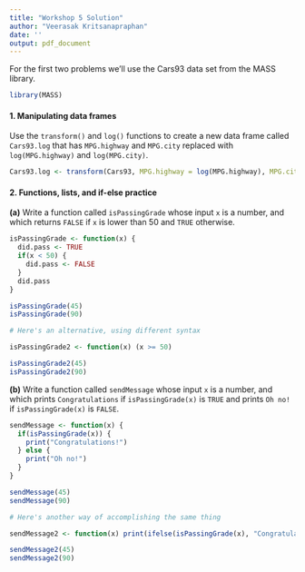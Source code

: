 ```yaml
---
title: "Workshop 5 Solution"
author: "Veerasak Kritsanapraphan"
date: ''
output: pdf_document
---
```


For the first two problems we'll use the Cars93 data set from the MASS library.

```r
library(MASS)
```

#### 1. Manipulating data frames

Use the `transform()` and `log()` functions to create a new data frame called `Cars93.log` that has `MPG.highway` and `MPG.city` replaced with `log(MPG.highway)` and `log(MPG.city)`.

```r
Cars93.log <- transform(Cars93, MPG.highway = log(MPG.highway), MPG.city = log(MPG.city)) 
```

#### 2. Functions, lists, and if-else practice

**(a)** Write a function called `isPassingGrade` whose input `x` is a number, and which returns `FALSE` if `x` is lower than 50 and `TRUE` otherwise.

```r
isPassingGrade <- function(x) {
  did.pass <- TRUE
  if(x < 50) {
    did.pass <- FALSE
  }
  did.pass
}

isPassingGrade(45)
isPassingGrade(90)

# Here's an alternative, using different syntax

isPassingGrade2 <- function(x) (x >= 50)

isPassingGrade2(45)
isPassingGrade2(90)
```

**(b)** Write a function called `sendMessage` whose input `x` is a number, and which prints `Congratulations` if `isPassingGrade(x)` is `TRUE` and prints `Oh no!` if `isPassingGrade(x)` is `FALSE`.

```r
sendMessage <- function(x) {
  if(isPassingGrade(x)) {
    print("Congratulations!")
  } else {
    print("Oh no!")
  }
}

sendMessage(45)
sendMessage(90)

# Here's another way of accomplishing the same thing

sendMessage2 <- function(x) print(ifelse(isPassingGrade(x), "Congratulations", "Oh no!"))

sendMessage2(45)
sendMessage2(90)
```
